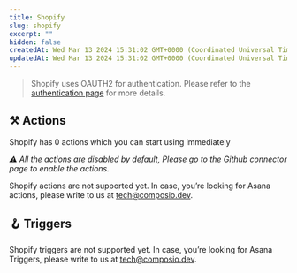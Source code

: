 ```yaml
---
title: Shopify
slug: shopify
excerpt: ""
hidden: false
createdAt: Wed Mar 13 2024 15:31:02 GMT+0000 (Coordinated Universal Time)
updatedAt: Wed Mar 13 2024 15:31:02 GMT+0000 (Coordinated Universal Time)
---
```


> Shopify uses OAUTH2 for authentication. Please refer to the [authentication page](/docs/authentication) for more details.





## ⚒️ Actions

Shopify has 0 actions which you can start using immediately

 _⚠️ All the actions are disabled by default, Please go to the Github connector page to enable the actions._

Shopify actions are not supported yet. In case, you’re looking for Asana actions, please write to us at tech@composio.dev.

## 🪝 Triggers

Shopify triggers are not supported yet. In case, you’re looking for Asana Triggers, please write to us at tech@composio.dev.
